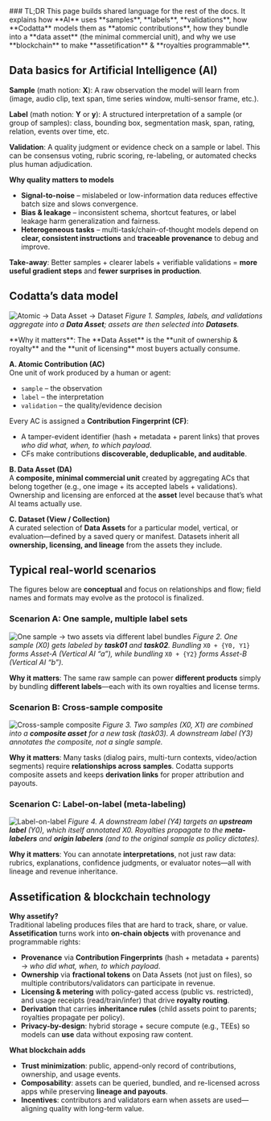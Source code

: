 <Tip>
### TL;DR
This page builds shared language for the rest of the docs. It explains how **AI** uses **samples**, **labels**, **validations**, how **Codatta** models them as **atomic contributions**, how they bundle into a **data asset** (the minimal commercial unit), and why we use **blockchain** to make **assetification** & **royalties programmable**.
</Tip>

## Data basics for Artificial Intelligence (AI)

**Sample** (math notion: **X**): A raw observation the model will learn from (image, audio clip, text span, time
series window, multi-sensor frame, etc.).

**Label** (math notion: **Y** or **y**): A structured interpretation of a sample (or group of samples): class, bounding
box, segmentation mask, span, rating, relation, events over time, etc.

**Validation**: A quality judgment or evidence check on a sample or label. This can be consensus
voting, rubric scoring, re-labeling, or automated checks plus human adjudication.

**Why quality matters to models**
- **Signal-to-noise** – mislabeled or low-information data reduces effective batch
  size and slows convergence.  
- **Bias & leakage** – inconsistent schema, shortcut features, or label leakage
  harm generalization and fairness.  
- **Heterogeneous tasks** – multi-task/chain-of-thought models depend on **clear,
  consistent instructions** and **traceable provenance** to debug and improve.

**Take-away**: Better samples + clearer labels + verifiable validations =
**more useful gradient steps** and **fewer surprises in production**.

## Codatta’s data model

![Atomic → Data Asset → Dataset](/en/diagrams/data_assetify_model.png)
*Figure 1. Samples, labels, and validations aggregate into a **Data Asset**; assets
are then selected into **Datasets**.*

<Callout icon="key" color="#FFC107" iconType="regular">
**Why it matters**: The **Data Asset** is the **unit of ownership & royalty** and
the **unit of licensing** most buyers actually consume.
</Callout>

**A. Atomic Contribution (AC)**  
One unit of work produced by a human or agent:
- `sample` – the observation
- `label` – the interpretation
- `validation` – the quality/evidence decision

Every AC is assigned a **Contribution Fingerprint (CF)**:
- A tamper-evident identifier (hash + metadata + parent links) that proves
  *who did what, when, to which payload*.
- CFs make contributions **discoverable, deduplicable, and auditable**.

**B. Data Asset (DA)**  
A **composite, minimal commercial unit** created by aggregating ACs that belong
together (e.g., one image + its accepted labels + validations). Ownership and
licensing are enforced at the **asset** level because that’s what AI teams
actually use.

**C. Dataset (View / Collection)**  
A curated selection of **Data Assets** for a particular model, vertical, or
evaluation—defined by a saved query or manifest. Datasets inherit all
**ownership, licensing, and lineage** from the assets they include.

## Typical real-world scenarios

<Warning> The figures below are **conceptual** and focus on relationships and flow; field
names and formats may evolve as the protocol is finalized. </Warning>


### Scenarion A: One sample, multiple label sets
![One sample → two assets via different label bundles](/en/diagrams/pattern01_sample_multi_label.png)
*Figure 2. One sample (X0) gets labeled by **task01** and **task02**. Bundling*
`X0 + {Y0, Y1}` *forms Asset-A (Vertical AI “a”), while bundling* `X0 + {Y2}`
*forms Asset-B (Vertical AI “b”).*

**Why it matters**: The same raw sample can power **different products** simply by
bundling **different labels**—each with its own royalties and license terms.

### Scenarion B: Cross-sample composite
![Cross-sample composite](/en/diagrams/pattern02_cross_sample.png)
*Figure 3. Two samples (X0, X1) are combined into a **composite asset** for a new
task (task03). A downstream label (Y3) annotates the composite, not a single
sample.*

**Why it matters**: Many tasks (dialog pairs, multi-turn contexts, video/action
segments) require **relationships across samples**. Codatta supports composite
assets and keeps **derivation links** for proper attribution and payouts.

### Scenarion C: Label-on-label (meta-labeling)
![Label-on-label](/en/diagrams/pattern03_label_on_label.png)
*Figure 4. A downstream label (Y4) targets an **upstream label** (Y0), which itself
annotated X0. Royalties propagate to the **meta-labelers** and **origin labelers**
(and to the original sample as policy dictates).*

**Why it matters**: You can annotate **interpretations**, not just raw data:
rubrics, explanations, confidence judgments, or evaluator notes—all with lineage
and revenue inheritance.

## Assetification & blockchain technology

**Why assetify?**  
Traditional labeling produces files that are hard to track, share, or value.
**Assetification** turns work into **on-chain objects** with provenance and
programmable rights:
- **Provenance** via **Contribution Fingerprints** (hash + metadata + parents)
  → *who did what, when, to which payload*.
- **Ownership** via **fractional tokens** on Data Assets (not just on files),
  so multiple contributors/validators can participate in revenue.
- **Licensing & metering** with policy-gated access (public vs. restricted), and
  usage receipts (read/train/infer) that drive **royalty routing**.
- **Derivation** that carries **inheritance rules** (child assets point to
  parents; royalties propagate per policy).
- **Privacy-by-design**: hybrid storage + secure compute (e.g., TEEs) so models
  can **use** data without exposing raw content.

**What blockchain adds**
- **Trust minimization**: public, append-only record of contributions, ownership,
  and usage events.  
- **Composability**: assets can be queried, bundled, and re-licensed across apps
  while preserving **lineage and payouts**.  
- **Incentives**: contributors and validators earn when assets are used—aligning
  quality with long-term value.
